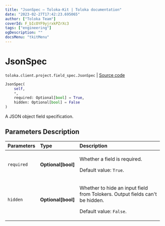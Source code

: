 ```yaml
---
title: "JsonSpec — Toloka-Kit | Toloka documentation"
date: "2023-02-27T17:42:23.695065"
author: ["Toloka Team"]
coverId: F_bIcOYF9yjrxkPZrXc3
tags: ["engineering"]
ogDescription: ""
docsMenu: "tkitMenu"
---
```


# JsonSpec
`toloka.client.project.field_spec.JsonSpec` | [Source code](https://github.com/Toloka/toloka-kit/blob/v1.1.4/src/client/project/field_spec.py#L137)

```python
JsonSpec(
    self,
    *,
    required: Optional[bool] = True,
    hidden: Optional[bool] = False
)
```

A JSON object field specification.

## Parameters Description

| Parameters | Type | Description |
| :----------| :----| :-----------|
`required`|**Optional\[bool\]**|<p>Whether a field is required. </p><p>Default value: `True`.</p>
`hidden`|**Optional\[bool\]**|<p>Whether to hide an input field from Tolokers. Output fields can&#x27;t be hidden. </p><p>Default value: `False`.</p>